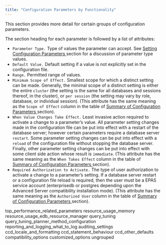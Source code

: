 ```yaml
---
title: "Configuration Parameters by Functionality"
---
```


<div id="configuration_parameters_by_functionality" class="registered_link"></div>

This section provides more detail for certain groups of configuration parameters.

The section heading for each parameter is followed by a list of attributes:

-   `Parameter Type.` Type of values the parameter can accept. See [Setting Configuration Parameters ](../01_setting_new_parameters/#setting_configuration_parameters) section for a discussion of parameter type values.
-   `Default Value.` Default setting if a value is not explicitly set in the configuration file.
-   `Range.` Permitted range of values.
-   `Minimum Scope of Effect.` Smallest scope for which a distinct setting can be made. Generally, the minimal scope of a distinct setting is either the entire `cluster` (the setting is the same for all databases and sessions thereof, in the cluster), or `per session` (the setting may vary by role, database, or individual session). (This attribute has the same meaning as the `Scope of Effect` column in the table of [Summary of Configuration Parameters ](../02_summary_of_configuration_parameters/#summary_of_configuration_parameters) section).
-   `When Value Changes Take Effect.` Least invasive action required to activate a change to a parameter’s value. All parameter setting changes made in the configuration file can be put into effect with a restart of the database server; however certain parameters require a database server `restart`. Some parameter setting changes can be put into effect with a `reload` of the configuration file without stopping the database server. Finally, other parameter setting changes can be put into effect with some client side action whose result is `immediate`. (This attribute has the same meaning as the `When Takes Effect` column in the table of [Summary of Configuration Parameters ](../02_summary_of_configuration_parameters/#summary_of_configuration_parameters) section).
-   `Required Authorization to Activate.` The type of user authorization to activate a change to a parameter’s setting. If a database server restart or a configuration file reload is required, then the user must be a EPAS service account (enterprisedb or postgres depending upon the Advanced Server compatibility installation mode). (This attribute has the same meaning as the `Authorized User` column in the table of [Summary of Configuration Parameters ](../02_summary_of_configuration_parameters/#summary_of_configuration_parameters) section).

<div class="toctree" data-maxdepth="3">

top_performance_related_parameters resource_usage_memory resource_usage_edb_resource_manager query_tuning query_tuning_planner_method_configuration reporting_and_logging_what_to_log auditing_settings ccd_locale_and_formatting ccd_statement_behaviour ccd_other_defaults compatibility_options customized_options ungrouped

</div>
